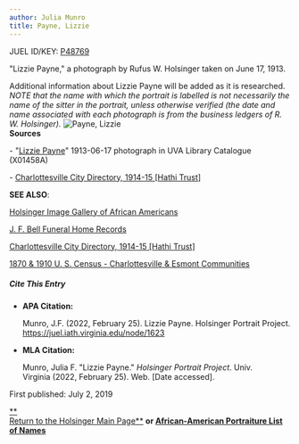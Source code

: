 ```yaml
---
author: Julia Munro
title: Payne, Lizzie
---
```

JUEL ID/KEY: [P48769](http://juel.iath.virginia.edu/public_person?person=48769 "P48769")

"Lizzie Payne," a photograph by Rufus W. Holsinger taken on June 17, 1913.

Additional information about Lizzie Payne will be added as it is researched.  
_NOTE that the name with which the portrait is labelled is not necessarily the name of the sitter in the portrait, unless otherwise verified (the date and name associated with each photograph is from the business ledgers of R. W. Holsinger)._ ![Payne, Lizzie](https://iiif.lib.virginia.edu/iiif/uva-lib:1041227/full/778,561/0/default.jpg "Payne, Lizzie")    
**Sources**

\- "[Lizzie Payne](https://search.lib.virginia.edu/sources/images/items/uva-lib:1041227 "Payne, Lizzie")" 1913-06-17 photograph in UVA Library Catalogue (X01458A) 

\- [Charlottesville City Directory, 1914-15 \[Hathi Trust\]](https://catalog.hathitrust.org/Record/101954103) 

**SEE ALSO**:

[Holsinger Image Gallery of African Americans](http://rwholsingerphotos.org/images.php "Holsinger Image Gallery of African Americans")

[J. F. Bell Funeral Home Records](http://www2.vcdh.virginia.edu/afam/raceandplace/perl_scripts/funeral_search.html "J. F. Bell Funeral Home Database")

[Charlottesville City Directory, 1914-15 \[Hathi Trust\]](https://catalog.hathitrust.org/Record/101954103 "Charlottesville City Directory, 1914-15") 

[1870 & 1910 U. S. Census - Charlottesville & Esmont Communities](http://www2.vcdh.virginia.edu/afam/raceandplace/census/search_both.html "1870 & 1910 U. S. Census: Charlottesville and Esmont Communities")

##### **Cite This Entry**

*   **APA Citation:**
    
    Munro, J.F. (2022, February 25). Lizzie Payne. Holsinger Portrait Project. https://juel.iath.virginia.edu/node/1623
    
*   **MLA Citation:**
    
    Munro, Julia F. "Lizzie Payne." _Holsinger Portrait Project_. Univ. Virginia (2022, February 25). Web. \[Date accessed\].
    

  
First published: July 2, 2019

[**  
Return to the Holsinger Main Page**](http://juel.iath.virginia.edu/node/980) **or [African-American Portraiture List of Names](http://juel.iath.virginia.edu/node/996)**